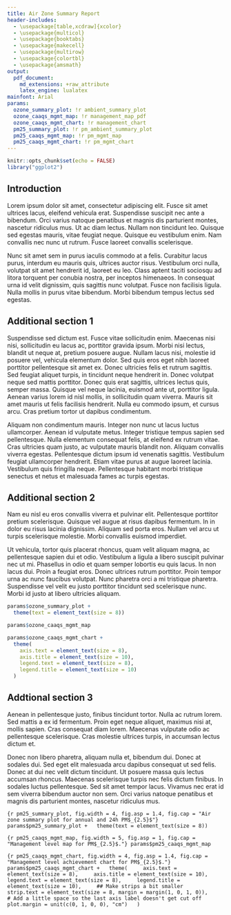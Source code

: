 ```yaml
---
title: Air Zone Summary Report
header-includes:
  - \usepackage[table,xcdraw]{xcolor}
  - \usepackage{multicol}
  - \usepackage{booktabs}
  - \usepackage{makecell}
  - \usepackage{multirow}
  - \usepackage{colortbl}
  - \usepackage{amsmath}
output:
  pdf_document:
    md_extensions: +raw_attribute
    latex_engine: lualatex
mainfont: Arial
params:
  ozone_summary_plot: !r ambient_summary_plot
  ozone_caaqs_mgmt_map: !r management_map_pdf
  ozone_caaqs_mgmt_chart: !r management_chart
  pm25_summary_plot: !r pm_ambient_summary_plot
  pm25_caaqs_mgmt_map: !r pm_mgmt_map
  pm25_caaqs_mgmt_chart: !r pm_mgmt_chart
---
```


```r
knitr::opts_chunk$set(echo = FALSE)
library("ggplot2")
```

## Introduction

Lorem ipsum dolor sit amet, consectetur adipiscing elit. Fusce sit amet ultrices
lacus, eleifend vehicula erat. Suspendisse suscipit nec ante a bibendum. Orci
varius natoque penatibus et magnis dis parturient montes, nascetur ridiculus
mus. Ut ac diam lectus. Nullam non tincidunt leo. Quisque sed egestas mauris,
vitae feugiat neque. Quisque eu vestibulum enim. Nam convallis nec nunc ut
rutrum. Fusce laoreet convallis scelerisque.

Nunc sit amet sem in purus iaculis commodo at a felis. Curabitur lacus purus,
interdum eu mauris quis, ultrices auctor risus. Vestibulum orci nulla, volutpat
sit amet hendrerit id, laoreet eu leo. Class aptent taciti sociosqu ad litora
torquent per conubia nostra, per inceptos himenaeos. In consequat urna id velit
dignissim, quis sagittis nunc volutpat. Fusce non facilisis ligula. Nulla mollis
in purus vitae bibendum. Morbi bibendum tempus lectus sed egestas.

<!-- TODO: Air zone map -->

## Additional section 1

Suspendisse sed dictum est. Fusce vitae sollicitudin enim. Maecenas nisi nisi,
sollicitudin eu lacus ac, porttitor gravida ipsum. Morbi nisi lectus, blandit ut
neque at, pretium posuere augue. Nullam lacus nisi, molestie id posuere vel,
vehicula elementum dolor. Sed quis eros eget nibh laoreet porttitor pellentesque
sit amet ex. Donec ultricies felis et rutrum sagittis. Sed feugiat aliquet
turpis, in tincidunt neque hendrerit in. Donec volutpat neque sed mattis
porttitor. Donec quis erat sagittis, ultrices lectus quis, semper massa. Quisque
vel neque lacinia, euismod ante ut, porttitor ligula. Aenean varius lorem id
nisl mollis, in sollicitudin quam viverra. Mauris sit amet mauris ut felis
facilisis hendrerit. Nulla eu commodo ipsum, et cursus arcu. Cras pretium tortor
ut dapibus condimentum.

Aliquam non condimentum mauris. Integer non nunc ut lacus luctus ullamcorper.
Aenean id vulputate metus. Integer tristique tempus sapien sed pellentesque.
Nulla elementum consequat felis, at eleifend ex rutrum vitae. Cras ultricies
quam justo, ac vulputate mauris blandit non. Aliquam convallis viverra egestas.
Pellentesque dictum ipsum id venenatis sagittis. Vestibulum feugiat ullamcorper
hendrerit. Etiam vitae purus at augue laoreet lacinia. Vestibulum quis fringilla
neque. Pellentesque habitant morbi tristique senectus et netus et malesuada
fames ac turpis egestas.



<!-- Air zone management framework table -->

```{=latex}
\begin{table}[h]
\centering
\caption{Air zone management framework for ground-level ozone and PM$_{2.5}$. The CAAQS define the upper threshold, separating the "red" and "orange" management levels.}
\begin{tabular}{|l|c|c|c|c|c|c|}
\hline
\rowcolor[HTML]{D9D9D9}
& \multicolumn{2}{c|}{\begin{tabular}[c]{@{}c@{}}$\text{O}_3$\\ (ppb)\end{tabular}} & \multicolumn{2}{c|}{\begin{tabular}[c]{@{}c@{}}$\text{PM}_{2.5}$ – Annual\\ ($\mu \text{g/m}^3$)\end{tabular}} & \multicolumn{2}{c|}{\begin{tabular}[c]{@{}c@{}}$\text{PM}_{2.5}$ - 24h\\ ($\mu \text{g/m}^3$)\end{tabular}} \\ \cline{2-7}
\rowcolor[HTML]{D9D9D9} 
\multirow{-2}{*}{Management Level} & 2015 & 2020 & 2015 & 2020 & 2015 & 2020 \\ \hline
\rowcolor[HTML]{A50026}
{\color[HTML]{FFFFFF} Red} & \multicolumn{6}{c|}{\cellcolor[HTML]{A50026}{\color[HTML]{FFFFFF} Actions for Achieving Air Zone CAAQS}} \\ \hline
Threshold (CAAQS) & 63 & 62 & 10 & 8.8 & 28 & 27 \\ \hline
\rowcolor[HTML]{F46D43}
Orange & \multicolumn{6}{c|}{\cellcolor[HTML]{F46D43}Actions for Preventing CAAQS Exceedance} \\ \hline
Threshold & \multicolumn{2}{c|}{56} & \multicolumn{2}{c|}{6.4} & \multicolumn{2}{c|}{19} \\ \hline
\rowcolor[HTML]{FEE08B}
Yellow & \multicolumn{6}{c|}{\cellcolor[HTML]{FEE08B}Actions for Preventing Air Quality Deterioration} \\ \hline
Threshold & \multicolumn{2}{c|}{50} & \multicolumn{2}{c|}{4} & \multicolumn{2}{c|}{10} \\ \hline
\rowcolor[HTML]{A6D96A}
Green & \multicolumn{6}{c|}{\cellcolor[HTML]{A6D96A}Actions for Keeping Clean Areas Clean} \\ \hline
\end{tabular}
\end{table}

```

## Additional section 2

Nam eu nisl eu eros convallis viverra et pulvinar elit. Pellentesque porttitor
pretium scelerisque. Quisque vel augue at risus dapibus fermentum. In in dolor
eu risus lacinia dignissim. Aliquam sed porta eros. Nullam vel arcu ut turpis
scelerisque molestie. Morbi convallis euismod imperdiet.

Ut vehicula, tortor quis placerat rhoncus, quam velit aliquam magna, ac
pellentesque sapien dui et odio. Vestibulum a ligula a libero suscipit pulvinar
nec ut mi. Phasellus in odio et quam semper lobortis eu quis lacus. In non lacus
dui. Proin a feugiat eros. Donec ultrices rutrum porttitor. Proin tempor urna ac
nunc faucibus volutpat. Nunc pharetra orci a mi tristique pharetra. Suspendisse
vel velit eu justo porttitor tincidunt sed scelerisque nunc. Morbi id justo at
libero ultricies aliquam.


<!-- Ozone summary plots -->

```r
params$ozone_summary_plot +
  theme(text = element_text(size = 8))
```

```r
params$ozone_caaqs_mgmt_map
```

```r
params$ozone_caaqs_mgmt_chart +
  theme(
    axis.text = element_text(size = 8),
    axis.title = element_text(size = 10),
    legend.text = element_text(size = 8),
    legend.title = element_text(size = 10)
  )
```

## Addtional section 3

Aenean in pellentesque justo, finibus tincidunt tortor. Nulla ac rutrum lorem.
Sed mattis a ex id fermentum. Proin eget neque aliquet, maximus nisi at, mollis
sapien. Cras consequat diam lorem. Maecenas vulputate odio ac pellentesque
scelerisque. Cras molestie ultrices turpis, in accumsan lectus dictum et.

Donec non libero pharetra, aliquam nulla et, bibendum dui. Donec at sodales dui.
Sed eget elit malesuada arcu dapibus consequat ut sed felis. Donec at dui nec
velit dictum tincidunt. Ut posuere massa quis lectus accumsan rhoncus. Maecenas
scelerisque turpis nec felis dictum finibus. In sodales luctus pellentesque. Sed
sit amet tempor lacus. Vivamus nec erat id sem viverra bibendum auctor non sem.
Orci varius natoque penatibus et magnis dis parturient montes, nascetur
ridiculus mus.

<!-- PM2.5 summary plots -->

```{r pm25_summary_plot, fig.width = 4, fig.asp = 1.4, fig.cap = "Air zone summary plot for annual and 24h PM$_{2.5}$"}
params$pm25_summary_plot +
  theme(text = element_text(size = 8))
```

```{r pm25_caaqs_mgmt_map, fig.width = 5, fig.asp = 1, fig.cap = "Management level map for PM$_{2.5}$."}
params$pm25_caaqs_mgmt_map
```

```{r pm25_caaqs_mgmt_chart, fig.width = 4, fig.asp = 1.4, fig.cap = "Management level achievement chart for PM$_{2.5}$."}
params$pm25_caaqs_mgmt_chart +
  theme(
    axis.text = element_text(size = 8),
    axis.title = element_text(size = 10),
    legend.text = element_text(size = 8),
    legend.title = element_text(size = 10),
    ## Make strips a bit smaller
    strip.text = element_text(size = 8, margin = margin(1, 0, 1, 0)),
    # Add a little space so the last axis label doesn't get cut off
    plot.margin = unit(c(0, 1, 0, 0), "cm")
  )  
```
